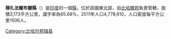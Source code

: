'''穆扎法爾布爾縣'''（{{lang-en|Muzaffarpur district}}）是[[印度|印度]]的一個[[縣|縣]]，位於該國東北部，由[[比哈爾邦|比哈爾邦]]負責管轄，面積3,173平方公里，識字率為65.68%，2011年人口4,778,610，人口密度每平方公里1506人。

{{coord|26|10|N|85|25|E|region:IN_type:adm2nd|display=title}}

{{印度行政区划小作品}}
[[Category:比哈尔邦辖县|Category:比哈尔邦辖县]]